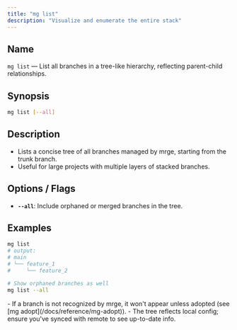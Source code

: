 ```yaml
---
title: "mg list"
description: "Visualize and enumerate the entire stack"
---
```


## Name

`mg list` — List all branches in a tree-like hierarchy, reflecting parent-child relationships.

## Synopsis

```bash
mg list [--all]
```

## Description

- Lists a concise tree of all branches managed by mrge, starting from the trunk branch.
- Useful for large projects with multiple layers of stacked branches.

## Options / Flags

- **`--all`**: Include orphaned or merged branches in the tree.

## Examples

```bash
mg list
# output:
# main
# └── feature_1
#     └── feature_2

# Show orphaned branches as well
mg list --all
```

<Note>
  - If a branch is not recognized by mrge, it won't appear unless adopted (see [mg adopt](/docs/reference/mg-adopt)).
  - The tree reflects local config; ensure you've synced with remote to see up-to-date info.
</Note>

